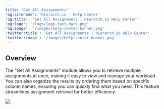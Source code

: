 ```yaml
---
title: 'Get All Assignments'
'og:sitename': 'Hierarch.io - Help Center'
'og:title': 'Get All Assignments | Hierarch.io Help Center'
'og:logo': '/logo/logo-text-dark.png'
'og:image': '/images/help-center-banner.png'
'twitter:title': 'Get All Assignments | Hierarch.io Help Center'
'twitter:image': '/images/help-center-banner.png'
---
```


## Overview

The "Get All Assignments" module allows you to retrieve multiple assignments at once, making it easy to view and manage your workload. You can also organize the results by ordering them based on specific column names, ensuring you can quickly find what you need. This feature streamlines assignment retrieval for better efficiency.

![](/images/workflows/get_all_assignments001.png)